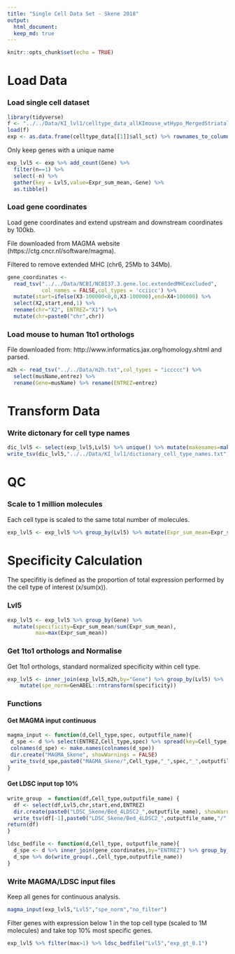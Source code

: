 ```yaml
---
title: "Single Cell Data Set - Skene 2018"
output: 
  html_document:
  keep_md: true
---
```


```r
knitr::opts_chunk$set(echo = TRUE)
```

# Load Data

### Load single cell dataset

```R
library(tidyverse)
f <- "../../Data/KI_lvl1/celltype_data_allKImouse_wtHypo_MergedStriatal_1to1only_level1_thresh0_trim0.rda"
load(f)
exp <- as.data.frame(celltype_data[[1]]$all_sct) %>% rownames_to_column("Gene")
```

Only keep genes with a unique name

```R
exp_lvl5 <- exp %>% add_count(Gene) %>% 
  filter(n==1) %>%
  select(-n) %>%
  gather(key = Lvl5,value=Expr_sum_mean,-Gene) %>%
  as.tibble()
```

### Load gene coordinates

Load gene coordinates and extend upstream and downstream coordinates by 100kb.

File downloaded from MAGMA website (https://ctg.cncr.nl/software/magma).

Filtered to remove extended MHC (chr6, 25Mb to 34Mb).

```r
gene_coordinates <- 
  read_tsv("../../Data/NCBI/NCBI37.3.gene.loc.extendedMHCexcluded",
           col_names = FALSE,col_types = 'cciicc') %>%
  mutate(start=ifelse(X3-100000<0,0,X3-100000),end=X4+100000) %>%
  select(X2,start,end,1) %>% 
  rename(chr="X2", ENTREZ="X1") %>% 
  mutate(chr=paste0("chr",chr))
```

### Load mouse to human 1to1 orthologs

File downloaded from: http://www.informatics.jax.org/homology.shtml and parsed.

```R
m2h <- read_tsv("../../Data/m2h.txt",col_types = "iccccc") %>% 
  select(musName,entrez) %>%
  rename(Gene=musName) %>% rename(ENTREZ=entrez)
```

# Transform Data

### Write dictonary for cell type names

```R
dic_lvl5 <- select(exp_lvl5,Lvl5) %>% unique() %>% mutate(makenames=make.names(Lvl5))
write_tsv(dic_lvl5,"../../Data/KI_lvl1/dictionary_cell_type_names.txt")
```

# QC

### Scale to 1 million molecules

Each cell type is scaled to the same total number of molecules. 

```R
exp_lvl5 <- exp_lvl5 %>% group_by(Lvl5) %>% mutate(Expr_sum_mean=Expr_sum_mean*1e6/sum(Expr_sum_mean))
```

# Specificity Calculation

The specifitiy is defined as the proportion of total expression performed by the cell type of interest (x/sum(x)).

### Lvl5

```R
exp_lvl5 <- exp_lvl5 %>% group_by(Gene) %>% 
  mutate(specificity=Expr_sum_mean/sum(Expr_sum_mean),
         max=max(Expr_sum_mean))
```

### Get 1to1 orthologs and Normalise

Get 1to1 orthologs, standard normalized specificity within cell type.

```R
exp_lvl5 <- inner_join(exp_lvl5,m2h,by="Gene") %>% group_by(Lvl5) %>%
    mutate(spe_norm=GenABEL::rntransform(specificity))
```

### Functions

#### Get MAGMA input continuous

```R
magma_input <- function(d,Cell_type,spec, outputfile_name){
 d_spe <- d %>% select(ENTREZ,Cell_type,spec) %>% spread(key=Cell_type,value=spec)
 colnames(d_spe) <- make.names(colnames(d_spe))
 dir.create("MAGMA_Skene", showWarnings = FALSE)
 write_tsv(d_spe,paste0("MAGMA_Skene/",Cell_type,"_",spec,"_",outputfile_name,".txt"))
}
```

#### Get LDSC input top 10%

```R
write_group  = function(df,Cell_type,outputfile_name) {
  df <- select(df,Lvl5,chr,start,end,ENTREZ)
  dir.create(paste0("LDSC_Skene/Bed_4LDSC2_",outputfile_name), showWarnings = FALSE,recursive = TRUE)
  write_tsv(df[-1],paste0("LDSC_Skene/Bed_4LDSC2_",outputfile_name,"/",make.names(unique(df[1])),".bed"),col_names = F)
return(df)
}
```

```R
ldsc_bedfile <- function(d,Cell_type, outputfile_name){
  d_spe <- d %>% inner_join(gene_coordinates,by="ENTREZ") %>% group_by_(Cell_type) %>% filter(specificity>=quantile(specificity,0.9)) 
  d_spe %>% do(write_group(.,Cell_type,outputfile_name))
}
```

### Write MAGMA/LDSC input files 

Keep all genes for continuous analysis.

```R
magma_input(exp_lvl5,"Lvl5","spe_norm","no_filter")
```

Filter genes with expression below 1 in the top cell type (scaled to 1M molecules) and take top 10% most specific genes.

```R
exp_lvl5 %>% filter(max>1) %>% ldsc_bedfile("Lvl5","exp_gt_0.1")
```